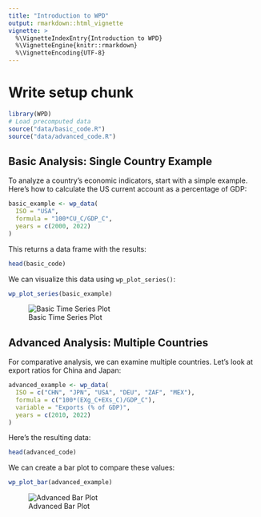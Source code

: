 ```yaml
---
title: "Introduction to WPD"
output: rmarkdown::html_vignette
vignette: >
  %\VignetteIndexEntry{Introduction to WPD}
  %\VignetteEngine{knitr::rmarkdown}
  %\VignetteEncoding{UTF-8}
---
```



# Write setup chunk
```r
library(WPD)
# Load precomputed data
source("data/basic_code.R")
source("data/advanced_code.R")
```
 

## Basic Analysis: Single Country Example

To analyze a country's economic indicators, start with a simple example. Here's how to calculate the US current account as a percentage of GDP:

```r

basic_example <- wp_data(
  ISO = "USA",
  formula = "100*CU_C/GDP_C",
  years = c(2000, 2022)
)
```

This returns a data frame with the results:

```r
head(basic_code)
```

We can visualize this data using `wp_plot_series()`:

```r
wp_plot_series(basic_example)
```

![Basic Time Series Plot](figures/basic_plot.png) 

## Advanced Analysis: Multiple Countries

For comparative analysis, we can examine multiple countries. Let's look at export ratios for China and Japan:

```r

advanced_example <- wp_data(
  ISO = c("CHN", "JPN", "USA", "DEU", "ZAF", "MEX"),
  formula = c("100*(EXg_C+EXs_C)/GDP_C"),
  variable = "Exports (% of GDP)",
  years = c(2010, 2022)
)
```

Here's the resulting data:

```r
head(advanced_code)
```

We can create a bar plot to compare these values:

```r
wp_plot_bar(advanced_example)
```

![Advanced Bar Plot](figures/advanced_plot.png) 

